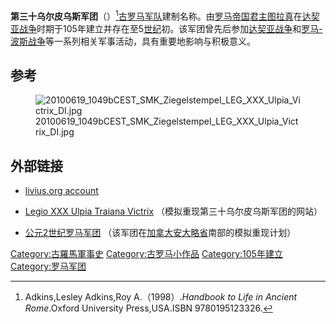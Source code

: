 {{Infobox military unit
|unit_name=第三十乌尔皮乌斯军团
|image=[[File:Roman_Empire_125_general_map-zh.png|300px]]
|caption=公元125年罗马帝国形势图
|dates= 公元105年至5[[世纪|世纪]]初
|country= [[罗马帝国|罗马帝国]]
|type= [[罗马军团|罗马军团]] 
|role= 
|size= 
|garrison= [[達基亞|達基亞]]、[[克桑滕|克桑滕]]等
|ceremonial_chief=
|nickname= 
|patron=
|motto=
|colors=
|march=
|mascot=[[摩羯座|摩羯座]]等<ref>Yann Le Bohec: Die römische Armee: Von Augustus zu Konstantin d. Gr., Steiner, 1993, ISBN 978-3-515-06300-5, S. 287</ref>
|battles=[[达契亚战争|达契亚战争]]、[[罗马-波斯战争|罗马-波斯战争]]等
|notable_commanders=[[图拉真|图拉真]]等
|anniversaries=
}}

'''第三十乌尔皮乌斯军团'''（{{lang-en|Legio XXX Ulpia Victrix}}）<ref>Adkins,Lesley Adkins,Roy A.（1998）.''Handbook to Life in Ancient Rome''.Oxford University Press,USA.ISBN 9780195123326.</ref>[[古罗马|古罗马]][[军队|军队]]建制名称。由[[罗马帝国|罗马帝国]][[君主|君主]][[图拉真|图拉真]]在[[达契亚战争|达契亚战争]]时期于105年建立并存在至5[[世纪|世纪]]初。该军团曾先后参加[[达契亚战争|达契亚战争]]和[[罗马-波斯战争|罗马-波斯战争]]等一系列相关军事活动，具有重要地影响与积极意义。

== 参考 ==
{{reflist}}
[[File:20100619_1049bCEST_SMK_Ziegelstempel_LEG_XXX_Ulpia_Victrix_DI.jpg|thumb]]
==外部链接==
* {{en}}[http://www.livius.org/le-lh/legio/xxx_ulpia_victrix.html livius.org account] {{Wayback|url=http://www.livius.org/le-lh/legio/xxx_ulpia_victrix.html |date=20141207235855 }}
* {{it}}[http://www.legioxxx.com/ Legio XXX Ulpia Traiana Victrix] {{Wayback|url=http://www.legioxxx.com/ |date=20140626035039 }} （模拟重现第三十乌尔皮乌斯军团的网站）
* {{en}}[http://www.principialegionis.org/lxxxvvhistory.html 公元2世纪罗马军团] {{Wayback|url=http://www.principialegionis.org/lxxxvvhistory.html |date=20131126131240 }} （该军团在[[加拿大|加拿大]][[安大略省|安大略省]]南部的模拟重现计划）
{{古罗马小作品}}
{{commonscat|Legio XXX Ulpia Victrix}}
{{模板:罗马军团}}
[[Category:古羅馬軍事史|Category:古羅馬軍事史]]
[[Category:古罗马小作品|Category:古罗马小作品]]
[[Category:105年建立|Category:105年建立]]
[[Category:罗马军团|Category:罗马军团]]
